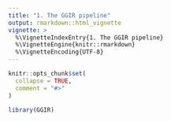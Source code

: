 ```yaml
---
title: "1. The GGIR pipeline"
output: rmarkdown::html_vignette
vignette: >
  %\VignetteIndexEntry{1. The GGIR pipeline}
  %\VignetteEngine{knitr::rmarkdown}
  %\VignetteEncoding{UTF-8}
---
```


```r
knitr::opts_chunk$set(
  collapse = TRUE,
  comment = "#>"
)
```

```r
library(GGIR)
```
